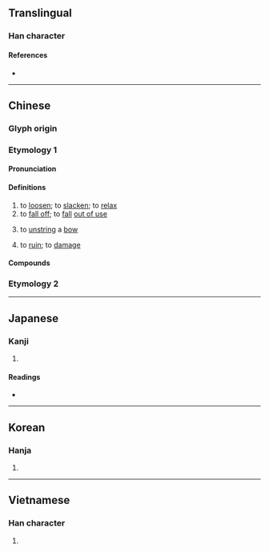 {{character info/new}}
==Translingual==

===Han character===
{{Han char|rn=57|rad=弓|as=03|sn=6|four=14212|canj=NPD|ids=⿰弓也}}

====References====
* {{Han ref|kx=0357.060|dkj=09724|dj=0673.140|hdz=20991.130|uh=5F1B|ud=24347|bh=A6A2|bd=42658}}

----

==Chinese==
{{zh-forms}}

===Glyph origin===
{{Han etym}}

===Etymology 1===

====Pronunciation====
{{zh-pron
|m=chí,shǐ
|c=ci2,ci4
|mn=tw,xm,zz:sí/qz,xm,zz:tî
|mn_note=sí - literary (Xiamen, Zhangzhou); tî - vernacular (俗) (Xiamen, Zhangzhou)
|mc=y
|oc=y
|cat=v
}}

====Definitions====
{{zh-hanzi}}

# to [[loosen]]; to [[slacken]]; to [[relax]]
# to [[fall off]]; to [[fall]] [[out of use]]
# {{lb|zh|literary}} to [[unstring]] a [[bow]]
# {{lb|zh|literary}} to [[ruin]]; to [[damage]]

====Compounds====
{{zh-der|一弛一張|一張一弛|厥弛|外弛內張|廢弛|弛廢|弛張|弛禁|弛緩|張弛|懈弛|放蕩弛縱|澆弛|簡弛|綱紀廢弛|色衰愛弛|跅弛|鬆弛}}

===Etymology 2===
{{zh-see|施|v|to [[give]], [[grant]]; to [[put]] into [[effect]], [[carry out]]}}

----

==Japanese==

===Kanji===
{{ja-kanji|grade=|rs=弓03}}

# {{rfdef|ja|sort=弓03}}

====Readings====
* {{ja-readings
|goon=し
|kanon=し
|kanyoon=ち
|kun=たる-む, たる-める, たゆ-む, ゆる-む
}}

----

==Korean==

===Hanja===
{{ko-hanja|hangeul=[[이]], [[치]]|eumhun=|rv=i, chi|mr=i, ch'i|y=i, chi}}

# {{rfdef|ko|sort=弓03}}

----

==Vietnamese==

===Han character===
{{vi-hantu|thỉ|rs=弓03}}

# {{rfdef|vi}}